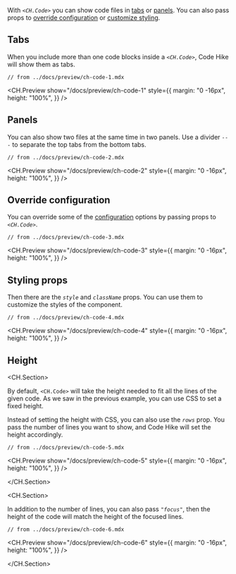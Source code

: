 With _`<CH.Code>`_ you can show code files in [tabs](#tabs) or [panels](#panels). You can also pass props to [override configuration](#override-configuration) or [customize styling](#styling-props).

## Tabs

When you include more than one code blocks inside a _`<CH.Code>`_, Code Hike will show them as tabs.

<SideBySide>

```mdx your.mdx
// from ../docs/preview/ch-code-1.mdx
```

<CH.Preview
  show="/docs/preview/ch-code-1"
  style={{
    margin: "0 -16px",
    height: "100%",
  }}
/>

</SideBySide>

## Panels

You can also show two files at the same time in two panels. Use a divider _`---`_ to separate the top tabs from the bottom tabs.

<SideBySide>

```mdx your.mdx focus=1,7,13
// from ../docs/preview/ch-code-2.mdx
```

<CH.Preview
  show="/docs/preview/ch-code-2"
  style={{
    margin: "0 -16px",
    height: "100%",
  }}
/>

</SideBySide>

## Override configuration

You can override some of the [configuration](configuration) options by passing props to _`<CH.Code>`_.

<SideBySide>

```mdx your.mdx focus=1,9 mark=1[10:27]
// from ../docs/preview/ch-code-3.mdx
```

<CH.Preview
  show="/docs/preview/ch-code-3"
  style={{
    margin: "0 -16px",
    height: "100%",
  }}
/>

</SideBySide>

## Styling props

Then there are the _`style`_ and _`className`_ props. You can use them to customize the styles of the component.

<SideBySide>

```mdx your.mdx focus=1,9 mark=1[10:30]
// from ../docs/preview/ch-code-4.mdx
```

<CH.Preview
  show="/docs/preview/ch-code-4"
  style={{
    margin: "0 -16px",
    height: "100%",
  }}
/>

</SideBySide>

## Height

<CH.Section>

By default, `<CH.Code>` will take the height needed to fit all the lines of the given code. As we saw in the previous example, you can use CSS to set a fixed height.

Instead of setting the height with CSS, you can also use the _`rows`_ prop. You pass the number of lines you want to show, and Code Hike will set the height accordingly.

<SideBySide>

```mdx your.mdx focus=1 mark=1[10:17]
// from ../docs/preview/ch-code-5.mdx
```

<CH.Preview
  show="/docs/preview/ch-code-5"
  style={{
    margin: "0 -16px",
    height: "100%",
  }}
/>

</SideBySide>

</CH.Section>

<CH.Section>

In addition to the number of lines, you can also pass _`"focus"`_, then the height of the code will match the height of the focused lines.

<SideBySide>

```mdx your.mdx focus=1 mark=1[10:21]
// from ../docs/preview/ch-code-6.mdx
```

<CH.Preview
  show="/docs/preview/ch-code-6"
  style={{
    margin: "0 -16px",
    height: "100%",
  }}
/>

</SideBySide>

</CH.Section>
